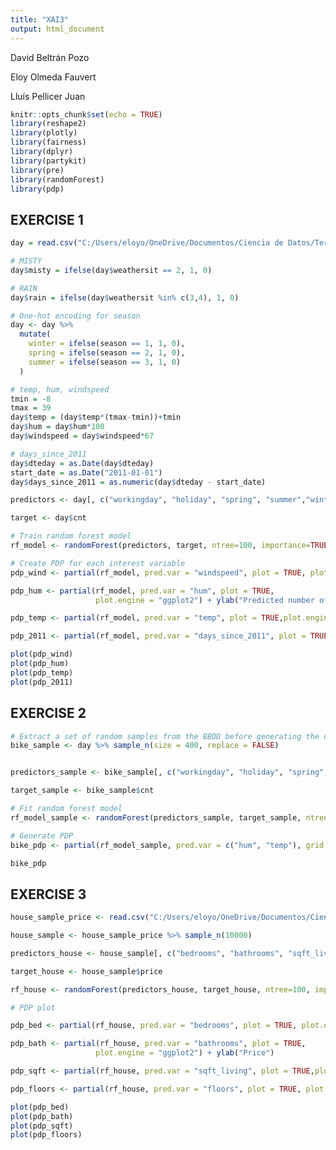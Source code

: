 ---
title: "XAI3"
output: html_document
---

David Beltrán Pozo

Eloy Olmeda Fauvert

Lluís Pellicer Juan

```{r setup, include=FALSE}
knitr::opts_chunk$set(echo = TRUE)
library(reshape2)
library(plotly)
library(fairness)
library(dplyr)
library(partykit)
library(pre)
library(randomForest)
library(pdp)

```


## EXERCISE 1

```{r}
day = read.csv("C:/Users/eloyo/OneDrive/Documentos/Ciencia de Datos/Tercero/Segundo cuatri/EDM/Practicas/Practica 3/Bike-Sharing-Dataset/day.csv")

# MISTY
day$misty = ifelse(day$weathersit == 2, 1, 0)

# RAIN
day$rain = ifelse(day$weathersit %in% c(3,4), 1, 0)

# One-hot encoding for season
day <- day %>%
  mutate(
    winter = ifelse(season == 1, 1, 0),
    spring = ifelse(season == 2, 1, 0),
    summer = ifelse(season == 3, 1, 0)
  )

# temp, hum, windspeed
tmin = -8
tmax = 39
day$temp = (day$temp*(tmax-tmin))+tmin
day$hum = day$hum*100
day$windspeed = day$windspeed*67

# days_since_2011
day$dteday = as.Date(day$dteday)
start_date = as.Date("2011-01-01")
day$days_since_2011 = as.numeric(day$dteday - start_date)
```


```{r}
predictors <- day[, c("workingday", "holiday", "spring", "summer","winter", "misty", "rain", "temp", "hum", "windspeed", "days_since_2011")]

target <- day$cnt

# Train random forest model
rf_model <- randomForest(predictors, target, ntree=100, importance=TRUE)

# Create PDP for each interest variable
pdp_wind <- partial(rf_model, pred.var = "windspeed", plot = TRUE, plot.engine = "ggplot2") + ylab("Predicted number of bike rentals") + scale_y_continuous(limits = c(0, 6000))

pdp_hum <- partial(rf_model, pred.var = "hum", plot = TRUE, 
                   plot.engine = "ggplot2") + ylab("Predicted number of bike rentals") + scale_y_continuous(limits = c(0, 6000))

pdp_temp <- partial(rf_model, pred.var = "temp", plot = TRUE,plot.engine = "ggplot2") + ylab("Predicted number of bike rentals") + scale_y_continuous(limits = c(0, 6000))

pdp_2011 <- partial(rf_model, pred.var = "days_since_2011", plot = TRUE, plot.engine = "ggplot2") + ylab("Predicted number of bike rentals") + scale_y_continuous(limits = c(0, 6000))

plot(pdp_wind)
plot(pdp_hum)
plot(pdp_temp)
plot(pdp_2011)
```


## EXERCISE 2

```{r}
# Extract a set of random samples from the BBDD before generating the data for the Partial Dependency Plot. 
bike_sample <- day %>% sample_n(size = 400, replace = FALSE)


predictors_sample <- bike_sample[, c("workingday", "holiday", "spring", "summer","winter", "misty", "rain", "temp", "hum", "windspeed", "days_since_2011")]

target_sample <- bike_sample$cnt

# Fit random forest model
rf_model_sample <- randomForest(predictors_sample, target_sample, ntree=100, importance=TRUE)

# Generate PDP
bike_pdp <- partial(rf_model_sample, pred.var = c("hum", "temp"), grid.resolution = 25, plot = TRUE, plot.engine = "ggplot2") + geom_tile(width = 0.1, height = 0.1) + scale_fill_gradientn(colors = c("blue", "green", "yellow", "red")) + labs(title = "Partial Dependence Plot for Bike Rentals", x = "Humidity", y = "Temperature", fill = "Predicted Bikes Rented")

bike_pdp

```


## EXERCISE 3

```{r}
house_sample_price <- read.csv("C:/Users/eloyo/OneDrive/Documentos/Ciencia de Datos/Tercero/Segundo cuatri/EDM/Practicas/Practica 5/kc_house_data.csv")

house_sample <- house_sample_price %>% sample_n(10000)

predictors_house <- house_sample[, c("bedrooms", "bathrooms", "sqft_living", "sqft_lot", "floors", "yr_built")]

target_house <- house_sample$price

rf_house <- randomForest(predictors_house, target_house, ntree=100, importance=TRUE)

# PDP plot

pdp_bed <- partial(rf_house, pred.var = "bedrooms", plot = TRUE, plot.engine = "ggplot2") + ylab("Price")

pdp_bath <- partial(rf_house, pred.var = "bathrooms", plot = TRUE, 
                   plot.engine = "ggplot2") + ylab("Price")

pdp_sqft <- partial(rf_house, pred.var = "sqft_living", plot = TRUE,plot.engine = "ggplot2") + ylab("Price")

pdp_floors <- partial(rf_house, pred.var = "floors", plot = TRUE, plot.engine = "ggplot2") + ylab("Price")

plot(pdp_bed)
plot(pdp_bath)
plot(pdp_sqft)
plot(pdp_floors)



```



